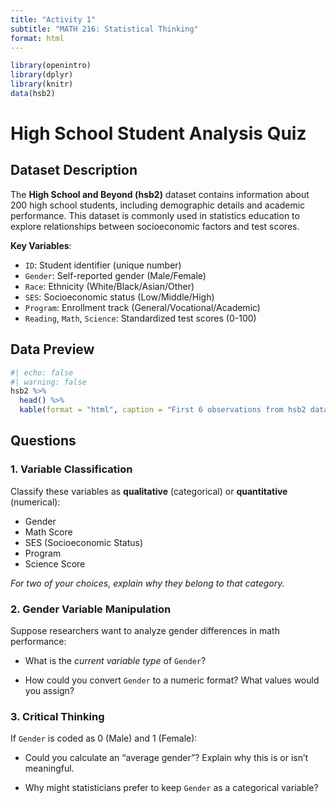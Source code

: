 ```yaml
---
title: "Activity 1"
subtitle: "MATH 216: Statistical Thinking"
format: html
---
```


```r
library(openintro)
library(dplyr)
library(knitr)
data(hsb2)
```

# High School Student Analysis Quiz

## Dataset Description

The **High School and Beyond (hsb2)** dataset contains information about 200 high school students, including demographic details and academic performance. This dataset is commonly used in statistics education to explore relationships between socioeconomic factors and test scores.

**Key Variables**:

- `ID`: Student identifier (unique number)
- `Gender`: Self-reported gender (Male/Female)
- `Race`: Ethnicity (White/Black/Asian/Other)
- `SES`: Socioeconomic status (Low/Middle/High)
- `Program`: Enrollment track (General/Vocational/Academic)
- `Reading`, `Math`, `Science`: Standardized test scores (0-100)

## Data Preview

```r
#| echo: false
#| warning: false
hsb2 %>%
  head() %>%
  kable(format = "html", caption = "First 6 observations from hsb2 dataset")
```

## Questions

### 1. Variable Classification  

Classify these variables as **qualitative** (categorical) or **quantitative** (numerical): 

- Gender  
- Math Score  
- SES (Socioeconomic Status)  
- Program  
- Science Score  

*For two of your choices, explain why they belong to that category.*  

\vspace*{0.5in}


### 2. Gender Variable Manipulation  

Suppose researchers want to analyze gender differences in math performance: 

- What is the *current variable type* of `Gender`?  

- How could you convert `Gender` to a numeric format? What values would you assign? 

\vspace*{0.5in}


### 3. Critical Thinking  

If `Gender` is coded as 0 (Male) and 1 (Female):  

- Could you calculate an "average gender"? Explain why this is or isn’t meaningful.  

\vspace*{0.5in}


- Why might statisticians prefer to keep `Gender` as a categorical variable?  

